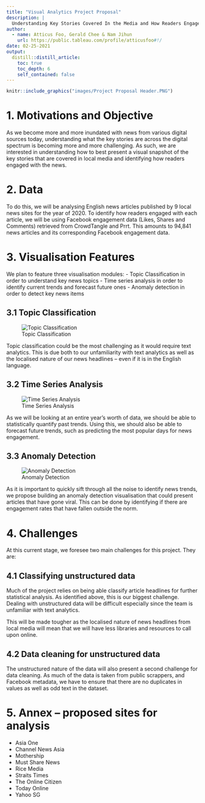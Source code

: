 ```yaml
---
title: "Visual Analytics Project Proposal"
description: |
  Understanding Key Stories Covered In the Media and How Readers Engaged With News 
author:
  - name: Atticus Foo, Gerald Chee & Nam Jihun
    url: https://public.tableau.com/profile/atticusfoo#!/
date: 02-25-2021
output:
  distill::distill_article:
    toc: true
    toc_depth: 6
    self_contained: false
---
```


```r
knitr::include_graphics("images/Project Proposal Header.PNG")
```


# 1.	Motivations and Objective 
As we become more and more inundated with news from various digital sources today, understanding what the key stories are across the digital spectrum is becoming more and more challenging. 
As such, we are interested in understanding how to best present a visual snapshot of the key stories that are covered in local media and identifying how readers engaged with the news. 

# 2.	Data 
To do this, we will be analysing English news articles published by 9 local news sites for the year of 2020. To identify how readers engaged with each article, we will be using Facebook engagement data (Likes, Shares and Comments) retrieved from CrowdTangle and Prrt. This amounts to 94,841 news articles and its corresponding Facebook engagement data. 

# 3.	Visualisation Features
We plan to feature three visualisation modules: 
-	Topic Classification in order to understand key news topics
-	Time series analysis in order to identify current trends and forecast future ones
-	Anomaly detection in order to detect key news items

## 3.1 Topic Classification 

![Topic Classification](images/Project Proposal Classification.PNG)

Topic classification could be the most challenging as it would require text analytics. This is due both to our unfamiliarity with text analytics as well as the localised nature of our news headlines – even if it is in the English language. 

## 3.2 Time Series Analysis 
![Time Series Analysis](images/Project Proposal Time Series.PNG)

As we will be looking at an entire year’s worth of data, we should be able to statistically quantify past trends. Using this, we should also be able to forecast future trends, such as predicting the most popular days for news engagement. 

## 3.3 Anomaly Detection 

![Anomaly Detection](images/Project Proposal Anomaly Detection.PNG)

As it is important to quickly sift through all the noise to identify news trends, we propose building an anomaly detection visualisation that could present articles that have gone viral. This can be done by identifying if there are engagement rates that have fallen outside the norm. 

# 4.	Challenges 

At this current stage, we foresee two main challenges for this project. They are: 
 
##  4.1	Classifying unstructured data 
Much of the project relies on being able classify article headlines for further statistical analysis. As identified above, this is our biggest challenge. Dealing with unstructured data will be difficult especially since the team is unfamiliar with text analytics. 

This will be made tougher as the localised nature of news headlines from local media will mean that we will have less libraries and resources to call upon online. 

## 4.2	Data cleaning for unstructured data
The unstructured nature of the data will also present a second challenge for data cleaning. As much of the data is taken from public scrappers, and Facebook metadata, we have to ensure that there are no duplicates in values as well as odd text in the dataset. 

# 5.	Annex – proposed sites for analysis  
-	Asia One 
-	Channel News Asia 
-	Mothership
-	Must Share News
-	Rice Media
-	Straits Times 
-	The Online Citizen 
-	Today Online 
-	Yahoo SG 







